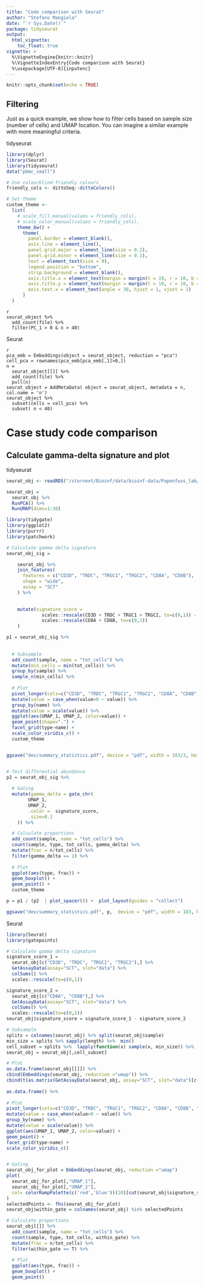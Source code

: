 ```yaml
---
title: "Code comparison with Seurat"
author: "Stefano Mangiola"
date: "`r Sys.Date()`"
package: tidyseurat
output:
  html_vignette:
    toc_float: true
vignette: >
  %\VignetteEngine{knitr::knitr}
  %\VignetteIndexEntry{Code comparison with Seurat}
  %\usepackage[UTF-8]{inputenc}
---
```


```r
knitr::opts_chunk$set(echo = TRUE)
```

## Filtering

Just as a quick example, we show how to filter cells based on sample size (number of cells) and UMAP location. You can imagine a similar example with more meaningful criteria.

tidyseurat

```r
library(dplyr)
library(Seurat)
library(tidyseurat)
data("pbmc_small")

# Use colourblind-friendly colours
friendly_cols <- dittoSeq::dittoColors()

# Set theme
custom_theme <-
  list(
    # scale_fill_manual(values = friendly_cols),
    # scale_color_manual(values = friendly_cols),
    theme_bw() +
      theme(
        panel.border = element_blank(),
        axis.line = element_line(),
        panel.grid.major = element_line(size = 0.2),
        panel.grid.minor = element_line(size = 0.1),
        text = element_text(size = 9),
        legend.position = "bottom",
        strip.background = element_blank(),
        axis.title.x = element_text(margin = margin(t = 10, r = 10, b = 10, l = 10)),
        axis.title.y = element_text(margin = margin(t = 10, r = 10, b = 10, l = 10)),
        axis.text.x = element_text(angle = 30, hjust = 1, vjust = 1)
      )
  )
```


```
{r}
seurat_object %>%
  add_count(file) %>%
  filter(PC_1 > 0 & n > 40)
```

Seurat

```
{r}
pca_emb = Embeddings(object = seurat_object, reduction = "pca")
cell_pca = rownames(pca_emb[pca_emb[,1]>0,])
n =
  seurat_object[[]] %>%
  add_count(file) %>%
  pull(n)
seurat_object = AddMetaData( object = seurat_object, metadata = n, col.name = 'n')
seurat_object %>%
  subset(cells = cell_pca) %>%
  subset( n < 40)

```


# Case study code comparison


## Calculate gamma-delta signature and plot

tidyseurat

```r
seurat_obj <- readRDS("/stornext/Bioinf/data/bioinf-data/Papenfuss_lab/projects/mangiola.s/PostDoc/oligo_breast/expanded_analyses_with_control/cancer_only_analyses/lymphoid/cancer_lymphoid_adjusted.rds")

seurat_obj = 
  seurat_obj %>%
  RunPCA() %>% 
  RunUMAP(dims=1:30) 

```

```r

library(tidygate)
library(ggplot2)
library(purrr)
library(patchwork)

# Calculate gamma delta signature
seurat_obj_sig = 

	seurat_obj %>%
	join_features(
	  features = c("CD3D", "TRDC", "TRGC1", "TRGC2", "CD8A", "CD8B"), 
	  shape = "wide", 
	  assay = "SCT"
	) %>%
	

	mutate(signature_score = 
	         scales::rescale(CD3D + TRDC + TRGC1 + TRGC2, to=c(0,1)) - 
	         scales::rescale(CD8A + CD8B, to=c(0,1))
	) 

p1 = seurat_obj_sig %>%
  
  
  # Subsample
  add_count(sample, name = "tot_cells") %>%
  mutate(min_cells = min(tot_cells)) %>%
  group_by(sample) %>%
  sample_n(min_cells) %>%
  
  # Plot
  pivot_longer(cols=c("CD3D", "TRDC", "TRGC1", "TRGC2", "CD8A", "CD8B", "signature_score")) %>%
  mutate(value = case_when(value>0 ~ value)) %>%
  group_by(name) %>%
  mutate(value = scale(value)) %>%
  ggplot(aes(UMAP_1, UMAP_2, color=value)) +
  geom_point(shape=".") +
  facet_grid(type~name) +
  scale_color_viridis_c() +
  custom_theme


ggsave("dev/summary_statistics.pdf", device = "pdf", width = 183/3, height = 50, units = "mm", useDingbats=FALSE)


# Test differential abundance
p2 = seurat_obj_sig %>%
  
  # Gating
  mutate(gamma_delta = gate_chr(
		UMAP_1,
		UMAP_2, 
		.color =  signature_score, 
		.size=0.1
	)) %>%

  # Calculate proportions
  add_count(sample, name = "tot_cells") %>%
  count(sample, type, tot_cells, gamma_delta) %>%
  mutate(frac = n/tot_cells) %>%
  filter(gamma_delta == 1) %>%
  
  # Plot
  ggplot(aes(type, frac)) + 
  geom_boxplot() + 
  geom_point() +
  custom_theme

p = p1 / (p2  | plot_spacer()) +  plot_layout(guides = "collect")

ggsave("dev/summary_statistics.pdf", p,  device = "pdf", width = 183, height = 150, units = "mm", useDingbats=FALSE)

```

Seurat

```r
library(Seurat)
library(gatepoints)

# Calculate gamma delta signature
signature_score_1 = 
  seurat_obj[c("CD3D", "TRDC", "TRGC1", "TRGC2"),] %>%
  GetAssayData(assay="SCT", slot="data") %>%
  colSums() %>%
  scales::rescale(to=c(0,1))

signature_score_2 = 
  seurat_obj[c("CD8A", "CD8B"),] %>%
  GetAssayData(assay="SCT", slot="data") %>%
  colSums() %>%
  scales::rescale(to=c(0,1))
seurat_obj$signature_score = signature_score_1 - signature_score_2

# Subsample
splits = colnames(seurat_obj) %>% split(seurat_obj$sample) 
min_size = splits %>% sapply(length) %>%  min()
cell_subset = splits %>%  lapply(function(x) sample(x, min_size)) %>%  unlist()
seurat_obj = seurat_obj[,cell_subset]

# Plot
as.data.frame(seurat_obj[[]]) %>%
cbind(Embeddings(seurat_obj, reduction ="umap")) %>%
cbind(t(as.matrix(GetAssayData(seurat_obj, assay="SCT", slot="data")[c("CD3D", "TRDC", "TRGC1", "TRGC2", "CD8A", "CD8B"),]))) %>%
  
as.data.frame() %>%
  
# Plot
pivot_longer(cols=c("CD3D", "TRDC", "TRGC1", "TRGC2", "CD8A", "CD8B", "signature_score")) %>%
mutate(value = case_when(value>0 ~ value)) %>%
group_by(name) %>%
mutate(value = scale(value)) %>%
ggplot(aes(UMAP_1, UMAP_2, color=value)) +
geom_point() +
facet_grid(type~name) +
scale_color_viridis_c()


# Gating
seurat_obj_for_plot = Embeddings(seurat_obj, reduction ="umap") 
plot(
  seurat_obj_for_plot[,"UMAP_1"], 
  seurat_obj_for_plot[,"UMAP_2"],
  col= colorRampPalette(c('red','blue'))(10)[cut(seurat_obj$signature_score,breaks = 10)]
)
selectedPoints <- fhs(seurat_obj_for_plot)
seurat_obj$within_gate = colnames(seurat_obj) %in% selectedPoints

# Calculate proportions
seurat_obj[[]] %>%
  add_count(sample, name = "tot_cells") %>%
  count(sample, type, tot_cells, within_gate) %>%
  mutate(frac = n/tot_cells) %>%
  filter(within_gate == T) %>%
  
  # Plot
  ggplot(aes(type, frac)) + 
  geom_boxplot() + 
  geom_point()
```